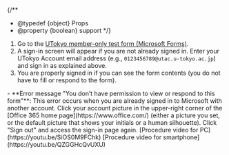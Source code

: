 
{/**
  * @typedef {object} Props
  * @property {boolean} support
  */}

1. Go to the [UTokyo member-only test form (Microsoft Forms)](https://forms.office.com/r/xJuNvz99gY).
2. A sign-in screen will appear if you are not already signed in. Enter your UTokyo Account email address (e.g., `0123456789@utac.u-tokyo.ac.jp`) and sign in as explained above.
3. You are properly signed in if you can see the form contents (you do not have to fill or respond to the form).

<Help lang="en" support={props.support}>
  - **Error message "You don’t have permission to view or respond to this form"**: This error occurs when you are already signed in to Microsoft with another account. Click your account picture in the upper-right corner of the [Office 365 home page](https://www.office.com/) (either a picture you set, or the default picture that shows your initials or a human silhouette). Click "Sign out" and access the sign-in page again. [Procedure video for PC](https://youtu.be/SiOS0M9FChk) [Procedure video for smartphone](https://youtu.be/QZGGHcQvUXU)
</Help>
